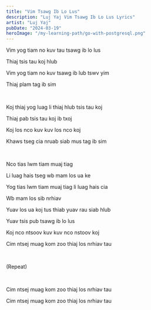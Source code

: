 ```yaml
---
title: "Vim Tsawg Ib Lo Lus"
description: "Luj Yaj Vim Tsawg Ib Lo Lus Lyrics"
artist: "Luj Yaj"
pubDate: "2024-03-19"
heroImage: "/my-learning-path/go-with-postgresql.png"
---
```


Vim yog tiam no kuv tau tsawg ib lo lus

Thiaj tsis tau koj hlub

Vim yog tiam no kuv tsawg ib lub tswv yim

Thiaj plam tag ib sim

<br />

Koj thiaj yog luag li thiaj hlub tsis tau koj

Thiaj pab tsis tau koj ib txoj

Koj los nco kuv kuv los nco koj

Khaws tseg cia nruab siab mus tag ib sim

<br />

Nco tias lwm tiam muaj tiag

Li luag hais tseg wb mam los ua ke

Yog tias lwm tiam muaj tiag li luag hais cia

Wb mam los sib nrhiav

Yuav los ua koj tus thiab yuav rau siab hlub

Yuav tsis pub tsawg ib lo lus

Koj nco ntsoov kuv kuv nco nstoov koj

Cim ntsej muag kom zoo thiaj los nrhiav tau

<br />

(Repeat)

<br />

Cim ntsej muag kom zoo thiaj los nrhiav tau

Cim ntsej muag kom zoo thiaj los nrhiav tau
